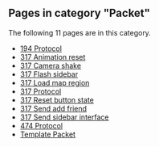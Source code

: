 <!-- DO NOT EDIT BELOW THIS LINE, OR CHANGE THIS COMMENT, CODE AUTOMATICALLY GENERATED BY category.sh -->
== '''Pages in category "Packet"''' ==
The following 11 pages are in this category.
* [[194 Protocol]]
* [[317 Animation reset]]
* [[317 Camera shake]]
* [[317 Flash sidebar]]
* [[317 Load map region]]
* [[317 Protocol]]
* [[317 Reset button state]]
* [[317 Send add friend]]
* [[317 Send sidebar interface]]
* [[474 Protocol]]
* [[Template Packet]]
